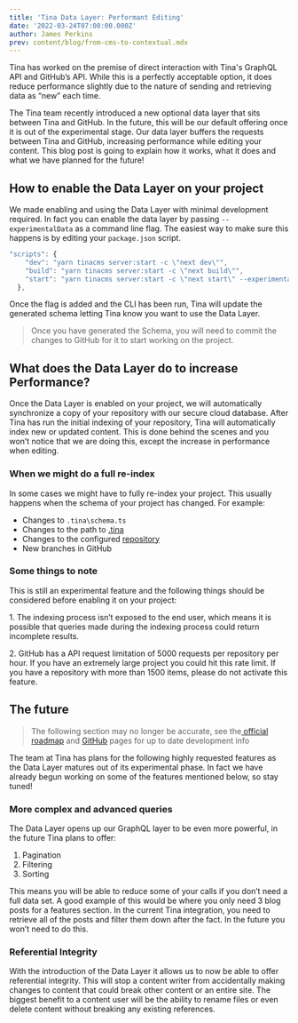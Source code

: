 ```yaml
---
title: 'Tina Data Layer: Performant Editing'
date: '2022-03-24T07:00:00.000Z'
author: James Perkins
prev: content/blog/from-cms-to-contextual.mdx
---
```


Tina has worked on the premise of direct interaction with Tina's GraphQL API and GitHub’s API. While this is a perfectly acceptable option, it does reduce performance slightly due to the nature of sending and retrieving data as “new” each time. 

The Tina team recently introduced a new optional data layer that sits between Tina and GitHub. In the future, this will be our default offering once it is out of the experimental stage. Our data layer buffers the requests between Tina and GitHub, increasing performance while editing your content. This blog post is going to explain how it works, what it does and what we have planned for the future!

<Youtube embedSrc="https://res.cloudinary.com/forestry-demo/video/upload/v1647955731/blog-media/data-layer/Before_perf_1.mp4" />

## How to enable the Data Layer on your project

We made enabling and using the Data Layer with minimal development required. In fact you can enable the data layer by passing `--experimentalData` as a command line flag. The easiest way to make sure this happens is by editing your `package.json` script. 

```jsx
"scripts": {
    "dev": "yarn tinacms server:start -c \"next dev\"",
    "build": "yarn tinacms server:start -c \"next build\"",
    "start": "yarn tinacms server:start -c \"next start\" --experimentalData",
  },
```

Once the flag is added and the CLI has been run, Tina will update the generated schema letting Tina know you want to use the Data Layer.

> Once you have generated the Schema, you will need to commit the changes to GitHub for it to start working on the project.

## What does the Data Layer do to increase Performance?

Once the Data Layer is enabled on your project, we will automatically synchronize a copy of your repository with our secure cloud database. After Tina has run the initial indexing of your repository, Tina will automatically index new or updated content. This is done behind the scenes and you won’t notice that we are doing this, except the increase in performance when editing.

### When we might do a full re-index

In some cases we might have to fully re-index your project. This usually happens when the schema of your project has changed. For example:

* Changes to `.tina\schema.ts`
* Changes to the path to [.tina](https://tina.io/docs/tina-cloud/faq/#does-tina-cloud-work-with-monorepos)
* Changes to the configured [repository](https://tina.io/docs/tina-cloud/dashboard/projects/#changing-the-repository)
* New branches in GitHub

### Some things to note

This is still an experimental feature and the following things should be considered before enabling it on your project: 

1\. The indexing process isn’t exposed to the end user, which means it is possible that queries made during the indexing process could return incomplete results.

2\. GitHub has a API request limitation of 5000 requests per repository per hour. If you have an extremely large project you could hit this rate limit. If you have a repository with more than 1500 items, please do not activate this feature.

## The future

> The following section may no longer be accurate, see the[ official roadmap](https://tina.io/roadmap/ "Roadmap") and [GitHub](https://github.com/tinacms) pages for up to date development info

The team at Tina has plans for the following highly requested features as the Data Layer matures out of its experimental phase. In fact we have already begun working on some of the features mentioned below, so stay tuned! 

### More complex and advanced queries

The Data Layer opens up our GraphQL layer to be even more powerful, in the future Tina plans to offer: 

1. Pagination
2. Filtering
3. Sorting 

This means you will be able to reduce some of your calls if you don’t need a full data set. A good example of this would be where you only need 3 blog posts for a features section. In the current Tina integration, you need to retrieve all of the posts and filter them down after the fact. In the future you won’t need to do this. 

### Referential Integrity

With the introduction of the Data Layer it allows us to now be able to offer referential integrity. This will stop a content writer from accidentally making changes to content that could break other content or an entire site. The biggest benefit to a content user will be the ability to rename files or even delete content without breaking any existing references.
